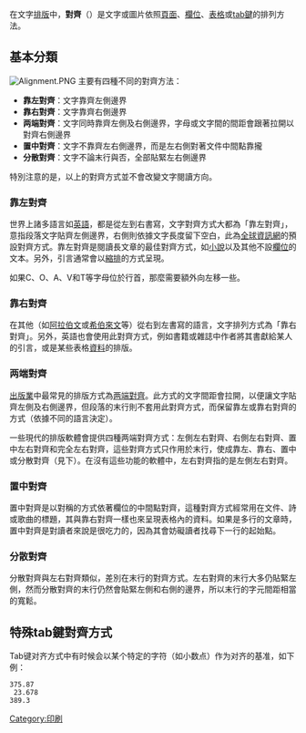 在文字[[排版|排版]]中，'''對齊'''（{{lang-en|'''Alignment'''}}）是文字或圖片依照[[頁|頁面]]、[[欄|欄位]]、[[表格|表格]]或[[tab鍵|tab鍵]]的排列方法。

==基本分類==
[[File:Alignment.PNG|right]]
主要有四種不同的對齊方法：
* '''靠左對齊'''：文字靠齊左側邊界
* '''靠右對齊'''：文字靠齊右側邊界
* '''两端對齊'''：文字同時靠齊左側及右側邊界，字母或文字間的間距會跟著拉開以對齊右側邊界
* '''置中對齊'''：文字不靠齊左右側邊界，而是左右側對著文件中間點靠攏
* '''分散對齊'''：文字不論末行與否，全部貼緊左右側邊界

特別注意的是，以上的對齊方式並不會改變文字閱讀方向。

===靠左對齊===
世界上諸多語言如[[英語|英語]]，都是從左到右書寫，文字對齊方式大都為「靠左對齊」，意指段落文字貼齊左側邊界，右側則依據文字長度留下空白，此為[[全球資訊網|全球資訊網]]的預設對齊方式。靠左對齊是閱讀長文章的最佳對齊方式，如[[小說|小說]]以及其他不設[[欄位|欄位]]的文本。另外，引言通常會以[[縮排|縮排]]的方式呈現。

如果C、O、A、V和T等字母位於行首，那麼需要額外向左移一些。

===靠右對齊===
在其他（如[[阿拉伯文|阿拉伯文]]或[[希伯來文|希伯來文]]等）從右到左書寫的語言，文字排列方式為「靠右對齊」。另外，英語也會使用此對齊方式，例如書籍或雜誌中作者將其書獻給某人的引言，或是某些表格[[資料|資料]]的排版。

===两端對齊===
[[出版業|出版業]]中最常見的排版方式為[[两端對齊|两端對齊]]。此方式的文字間距會拉開，以便讓文字貼齊左側及右側邊界，但段落的末行則不套用此對齊方式，而保留靠左或靠右對齊的方式（依據不同的語言決定）。

一些現代的排版軟體會提供四種两端對齊方式：左側左右對齊、右側左右對齊、置中左右對齊和完全左右對齊，這些對齊方式只作用於末行，使成靠左、靠右、置中或分散對齊（見下）。在沒有這些功能的軟體中，左右對齊指的是左側左右對齊。

===置中對齊===
置中對齊是以對稱的方式依著欄位的中間點對齊，這種對齊方式經常用在文件、詩或歌曲的標題，其與靠右對齊一樣也來呈現表格內的資料。如果是多行的文章時，置中對齊是對讀者來說是很吃力的，因為其會妨礙讀者找尋下一行的起始點。

===分散對齊===
分散對齊與左右對齊類似，差別在末行的對齊方式。左右對齊的末行大多仍貼緊左側，然而分散對齊的末行仍然會貼緊左側和右側的邊界，所以末行的字元間距相當的寬鬆。

==特殊tab鍵對齊方式==
Tab键对齐方式中有时候会以某个特定的字符（如小数点）作为对齐的基准，如下例：

 375.87
  23.678
 389.3

{{印刷術語}}

[[Category:印刷|Category:印刷]]